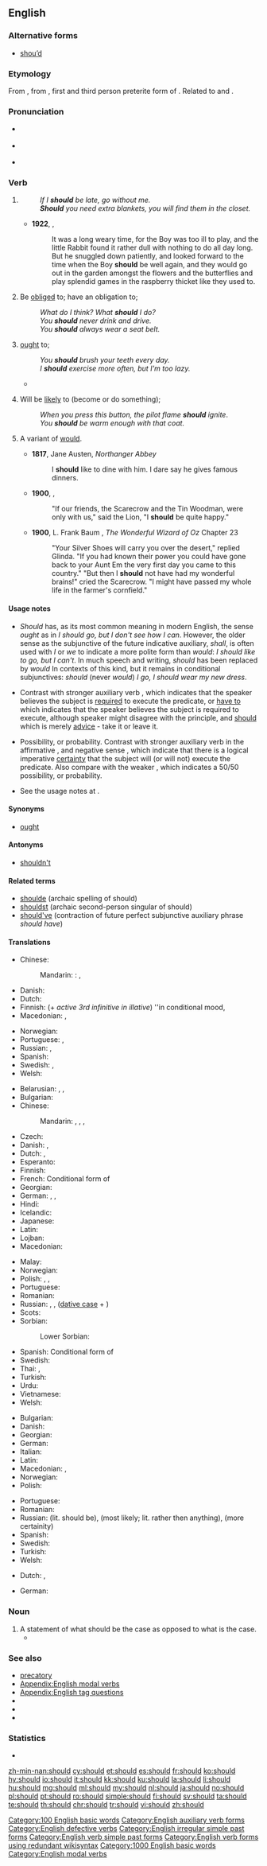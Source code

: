 ==English==

===Alternative forms===
* [[shou’d]] {{qualifier|obsolete}}

===Etymology===
From {{etyl|enm|en}} {{m|enm|scholde}}, from {{etyl|ang|en}} {{term|sceolde|lang=ang||}}, first and third person preterite form of {{term|sculan||lang=ang|owe", "be obliged}}. Related to {{l/en|shild}} and {{l/en|shildy}}.

===Pronunciation===
* {{a|stressed}} {{IPA|/ʃʊd/|lang=en}}
* {{a|unstressed}} {{IPA|/ʃəd/|lang=en}}
* {{rhymes|ʊd|lang=en}}

===Verb===
{{head|en|verb}}

# {{context|auxiliary|lang=en}} {{non-gloss definition|Used to form the future tense of the [[subjunctive mood|subjunctive]] mood.}}
#: ''If I '''should''' be late, go without me.''
#: '''''Should''' you need extra blankets, you will find them in the closet.''
#* '''1922''', {{w|Margery Williams}}, ''{{w|The Velveteen Rabbit}}''
#*: It was a long weary time, for the Boy was too ill to play, and the little Rabbit found it rather dull with nothing to do all day long. But he snuggled down patiently, and looked forward to the time when the Boy '''should''' be well again, and they would go out in the garden amongst the flowers and the butterflies and play splendid games in the raspberry thicket like they used to.
# {{context|auxiliary|lang=en}} Be [[obliged]] to; have an obligation to; {{non-gloss definition|indicates that the [[subject]] of the sentence has some [[obligation]] to execute the sentence [[predicate]]. Or that the speaker is giving some strong advice, but has no authority to enforce.}}
#: ''What do I think? What '''should''' I do?''
#: ''You '''should''' never drink and drive.''
#: ''You '''should''' always wear a seat belt.''
# {{context|auxiliary|lang=en}} [[ought]] to; {{non-gloss definition|speaker's opinion, or advice, that an action is correct, beneficial or desirable.}}
#: ''You '''should''' brush your teeth every day.''
#: ''I '''should''' exercise more often, but I'm too lazy.''
#* {{quote-news
|date=21 August 2012
|first=Ed
|last=Pilkington
|title=Death penalty on trial: should Reggie Clemons live or die?
|newspaper=The Guardian
|url=http://www.guardian.co.uk/world/2012/aug/21/death-penalty-trial-reggie-clemons?newsfeed=true
|page=
|passage=Next month, Clemons will be brought before a court presided over by a "special master", who will review the case one last time. The hearing will be unprecedented in its remit, but at its core will be a simple issue: '''should''' Reggie Clemons live or die?
}}
# {{context|auxiliary|lang=en}} Will be [[likely]] to (become or do something); {{non-gloss definition|indicates a degree of possibility, or probability, that the [[subject]] of the sentence is [[likely]] to execute the sentence [[predicate]].}}
#: ''When you press this button, the pilot flame '''should''' ignite''.
#: ''You '''should''' be warm enough with that coat.''
# {{context|formal|or|dated|lang=en}} A variant of [[would]].
#* '''1817''', Jane Austen, ''Northanger Abbey‎''
#*: I '''should''' like to dine with him. I dare say he gives famous dinners.
#* '''1900''', {{w|L. Frank Baum}}, {{w|The Wonderful Wizard of Oz}}
#*: "If our friends, the Scarecrow and the Tin Woodman, were only with us," said the Lion, "I '''should''' be quite happy."
#* '''1900''', L. Frank Baum , ''The Wonderful Wizard of Oz'' Chapter 23
#*: "Your Silver Shoes will carry you over the desert," replied Glinda. "If you had known their power you could have gone back to your Aunt Em the very first day you came to this country." "But then I '''should''' not have had my wonderful brains!" cried the Scarecrow. "I might have passed my whole life in the farmer's cornfield."

====Usage notes====
* ''Should'' has, as its most common meaning in modern English, the sense ''ought'' as in ''I should go, but I don't see how I can''. However, the older sense as the subjunctive of the future indicative auxiliary, ''shall'', is often used with ''I'' or ''we'' to indicate a more polite form than ''would'': ''I should like to go, but I can't''. In much speech and writing, ''should'' has been replaced by ''would'' In contexts of this kind, but it remains in conditional subjunctives: ''should'' (never ''would'') ''I go, I should wear my new dress''.

* {{sense|obligation}} Contrast with stronger auxiliary verb {{term|must}}, which indicates that the speaker believes the subject is [[require]]d to execute the predicate, or [[have to]] which indicates that the speaker believes the subject is required to execute, although speaker might disagree with the principle, and [[should]] which is merely [[advice]] - take it or leave it.
* {{sense|likely}} Possibility, or probability. Contrast with stronger auxiliary verb in the affirmative {{term|must}}, and negative sense {{term|can't}}, which indicate that there is a logical imperative [[certainty]] that the subject will (or will not) execute the predicate. Also compare with the weaker {{term|might}}, which indicates a 50/50 possibility, or probability.
* See the usage notes at {{term|shall}}.

====Synonyms====
* {{sense|obligation}} [[ought]]

====Antonyms====
* {{sense|obligation}} [[shouldn't]]

====Related terms====
* [[shoulde]] (archaic spelling of should)
* [[shouldst]] (archaic second-person singular of should)
* [[should've]] (contraction of future perfect subjunctive auxiliary phrase ''should have'')

====Translations====
{{trans-top|If; in case of}}
* Chinese:
*: Mandarin: : {{t+|cmn|如果|tr=rúguǒ|sc=Hani}}, {{t+|cmn|倘若|tr=tǎngruò|sc=Hani}}
* Danish: {{t+|da|skulle}}
* Dutch: {{t+|nl|mochten}}
* Finnish: {{t+|fi|sattua}} (+ ''active 3rd infinitive in illative'') ''in conditional mood, {{t|fi|in a jos clause''}}
* Macedonian: {{t+|mk|́ако|sc=Cyrl}}, {{t|mk|до́колку|sc=Cyrl}}
{{trans-mid}}
* Norwegian: {{t+|no|skulle}}
* Portuguese: {{t+|pt|se}}, {{t+|pt|caso}}
* Russian: {{t+|ru|е́сли}}, {{t+|ru|е́жели}} {{qualifier|archaic}}
* Spanish: {{t+|es|si}}
* Swedish: {{t+|sv|om}}, {{t+|sv|skulle}}
* Welsh: {{t|cy|os}}
{{trans-bottom}}

{{trans-top|expressing obligation}}
* Belarusian: {{qualifier|predicative}} {{t|be|паві́нен|m}}, {{t|be|паві́нна|f|n}}, {{t|be|паві́нны|p}}
* Bulgarian: {{t-needed|bg}}
* Chinese:
*: Mandarin: {{t+|cmn|應該|sc=Hani}}, {{t+|cmn|应该|tr=yīnggāi|sc=Hani}}, {{t+|cmn|應當|sc=Hani}}, {{t+|cmn|应当|tr=yīngdāng|sc=Hani}}
* Czech: {{t|cs|měl by}}
* Danish: {{t+|da|skulle}}, {{t+|da|burde}}
* Dutch: {{t+|nl|moeten}}, {{t|nl|zou moeten}}
* Esperanto: {{t|eo|devi}}
* Finnish: {{t|fi|pitäisi}}
* French: Conditional form of {{t+|fr|devoir}}
* Georgian: {{t-needed|ka}}
* German: {{t+|de|sollen}}, {{t+|de|sollte}}, {{t+|de|müsste}}
* Hindi: {{t|hi|चाहिए}}
* Icelandic: {{t+|is|eiga að}}
* Japanese: {{t|ja|べき|alt=...べきである|tr=...beki dearu}}
* Latin: {{qualifier|used a verb in imperfect subjunctive}} {{t|la|essem|tr=I should be}}
* Lojban: {{t|jbo|.ei}}
* Macedonian: {{t|mk|тре́ба|sc=Cyrl}}
{{trans-mid}}
* Malay: {{t|ms|patut}}
* Norwegian: {{t+|no|burde}}
* Polish: {{t+|pl|powinien|m}}, {{t|pl|powinna|f}}, {{t+|pl|powinno|n}}
* Portuguese: {{t+|pt|dever}}
* Romanian: {{t-needed|ro}}
* Russian: {{t+|ru|до́лжен|m}}, {{t+|ru|обязанный|m|alt=обя́зан}}, ([[dative case]] + ) {{t+|ru|следовать|alt=сле́дует}}
* Scots: {{t|sco|shud}}
* Sorbian:
*: Lower Sorbian: {{t|dsb|dejaś}}
* Spanish: Conditional form of {{t+|es|deber}}
* Swedish: {{t+|sv|böra}}
* Thai: {{t+|th|ควร|tr=kuan}}, {{t|th|ควรจะ|tr=kuan jà}}
* Turkish: {{t|tr|-meli, -malı}}
* Urdu: {{t|ur|چاہئے|tr=cāhie|sc=ur-Arab}}
* Vietnamese: {{t+|vi|nên}}
* Welsh: {{t+|cy|dylu}}
{{trans-bottom}}

{{trans-top|expressing likelihood}}
* Bulgarian: {{t-needed|bg}}
* Danish: {{t+|da|skulle}}
* Georgian: {{t-needed|ka}}
* German: {{t+|de|dürfen}}
* Italian: {{t+|it|dovere}}
* Latin: {{t+|la|debeo}}
* Macedonian: {{t|mk|тре́ба|sc=Cyrl}}, {{t|mk|би тре́бало|sc=Cyrl}}
* Norwegian: {{t+|no|burde}}
* Polish: {{t+|pl|powinno}}
{{trans-mid}}
* Portuguese: {{t+|pt|dever}}
* Romanian: {{t-needed|ro}}
* Russian: {{t+|ru|должно́ быть}} (lit. should be), {{t|ru|скоре́е всего́|tr=skoréje vsevó}} (most likely; lit. rather then anything), {{t+|ru|бу́дет}} (more certainity)
* Spanish: {{t+|es|deber}}
* Swedish: {{t+|sv|böra}}
* Turkish: {{t-needed|tr}}
* Welsh: {{t+|cy|dylu}}
{{trans-bottom}}

{{checktrans-top}}
* Dutch: {{t+check|nl|zou}}, {{t+check|nl|zouden}}
{{trans-mid}}
* German: {{t+check|de|sollte}}
{{trans-bottom}}

===Noun===
{{en-noun}}

# A statement of what should be the case as opposed to what is the case.
#* {{quote-book|year=2003|title=Overcoming Resistance in Cognitive Therapy|author=Robert L. Leahy
|passage=However, we can address maladaptive '''shoulds''' by examining the differences between prior events, causes, proximate causes, and moral responsibility.
|url=http://books.google.com/books?id=NShtFzMDJckC&lpg=PA139&dq=%22shoulds%22&pg=PA159#v=onepage&q=%22shoulds%22&f=false}}

===See also===
* [[precatory]]
* [[Appendix:English modal verbs]]
* [[Appendix:English tag questions]]
* {{projectlink|wikipedia|Auxiliary verb}}
* {{projectlink|wikipedia|Modal verb}}
* {{projectlink|wikipedia|Shall and will}}

===Statistics===
* {{rank|now|then|a|80|should|can|made|did}}

[[Category:100 English basic words]]
[[Category:English auxiliary verb forms]]
[[Category:English defective verbs]]
[[Category:English irregular simple past forms]]
[[Category:English verb simple past forms]]
[[Category:English verb forms using redundant wikisyntax]]

[[Category:1000 English basic words]]
[[Category:English modal verbs]]

[[zh-min-nan:should]]
[[cy:should]]
[[et:should]]
[[es:should]]
[[fr:should]]
[[ko:should]]
[[hy:should]]
[[io:should]]
[[it:should]]
[[kk:should]]
[[ku:should]]
[[la:should]]
[[li:should]]
[[hu:should]]
[[mg:should]]
[[ml:should]]
[[my:should]]
[[nl:should]]
[[ja:should]]
[[no:should]]
[[pl:should]]
[[pt:should]]
[[ro:should]]
[[simple:should]]
[[fi:should]]
[[sv:should]]
[[ta:should]]
[[te:should]]
[[th:should]]
[[chr:should]]
[[tr:should]]
[[vi:should]]
[[zh:should]]